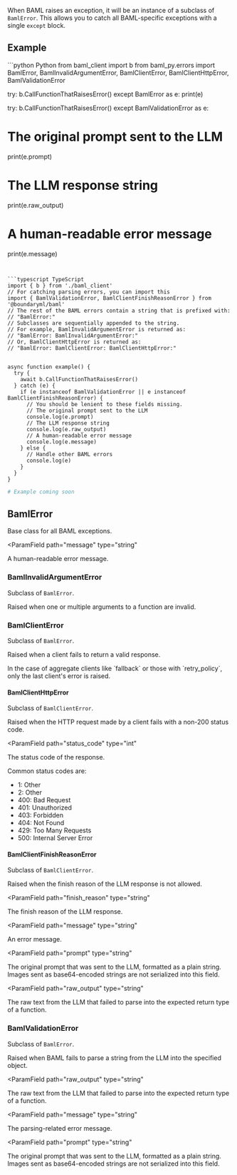 
When BAML raises an exception, it will be an instance of a subclass of `BamlError`. This allows you to catch all BAML-specific exceptions with a single `except` block.

## Example
<CodeGroup>
```python Python
from baml_client import b
from baml_py.errors import BamlError, BamlInvalidArgumentError, BamlClientError, BamlClientHttpError, BamlValidationError

try:
  b.CallFunctionThatRaisesError()
except BamlError as e:
  print(e)


try:
  b.CallFunctionThatRaisesError()
except BamlValidationError as e:
  # The original prompt sent to the LLM
  print(e.prompt)
  # The LLM response string
  print(e.raw_output)
  # A human-readable error message
  print(e.message)
```


```typescript TypeScript
import { b } from './baml_client'
// For catching parsing errors, you can import this
import { BamlValidationError, BamlClientFinishReasonError } from '@boundaryml/baml'
// The rest of the BAML errors contain a string that is prefixed with:
// "BamlError:"
// Subclasses are sequentially appended to the string.
// For example, BamlInvalidArgumentError is returned as:
// "BamlError: BamlInvalidArgumentError:"
// Or, BamlClientHttpError is returned as:
// "BamlError: BamlClientError: BamlClientHttpError:"


async function example() {
  try {
    await b.CallFunctionThatRaisesError()
  } catch (e) {
    if (e instanceof BamlValidationError || e instanceof BamlClientFinishReasonError) {
      // You should be lenient to these fields missing.
      // The original prompt sent to the LLM
      console.log(e.prompt)
      // The LLM response string
      console.log(e.raw_output)
      // A human-readable error message
      console.log(e.message)
    } else {
      // Handle other BAML errors
      console.log(e)
    }
  }
}

```

```ruby Ruby
# Example coming soon
```  
</CodeGroup>


## BamlError

Base class for all BAML exceptions.  

<ParamField
  path="message"
  type="string"
>
  A human-readable error message.
</ParamField>

### BamlInvalidArgumentError

Subclass of `BamlError`.

Raised when one or multiple arguments to a function are invalid.

### BamlClientError

Subclass of `BamlError`.

Raised when a client fails to return a valid response.

<Warning>
In the case of aggregate clients like `fallback` or those with `retry_policy`, only the last client's error is raised.  
</Warning>

#### BamlClientHttpError

Subclass of `BamlClientError`.

Raised when the HTTP request made by a client fails with a non-200 status code.

<ParamField
  path="status_code"
  type="int"
>
  The status code of the response.

Common status codes are:

- 1: Other
- 2: Other
- 400: Bad Request
- 401: Unauthorized
- 403: Forbidden
- 404: Not Found
- 429: Too Many Requests
- 500: Internal Server Error
</ParamField>


#### BamlClientFinishReasonError

Subclass of `BamlClientError`.

Raised when the finish reason of the LLM response is not allowed.

<ParamField
  path="finish_reason"
  type="string"
>
  The finish reason of the LLM response.
</ParamField>

<ParamField
  path="message"
  type="string"
>
  An error message.
</ParamField>

<ParamField
  path="prompt"
  type="string"
>
  The original prompt that was sent to the LLM, formatted as a plain string. Images sent as base64-encoded strings are not serialized into this field.
</ParamField>

<ParamField
  path="raw_output"
  type="string"
>
  The raw text from the LLM that failed to parse into the expected return type of a function.
</ParamField>

### BamlValidationError

Subclass of `BamlError`.

Raised when BAML fails to parse a string from the LLM into the specified object.

<ParamField
  path="raw_output"
  type="string"
>
  The raw text from the LLM that failed to parse into the expected return type of a function.
</ParamField>

<ParamField
  path="message"
  type="string"
>
  The parsing-related error message.
</ParamField>

<ParamField
  path="prompt"
  type="string"
>
  The original prompt that was sent to the LLM, formatted as a plain string. Images sent as base64-encoded strings are not serialized into this field.
</ParamField>

